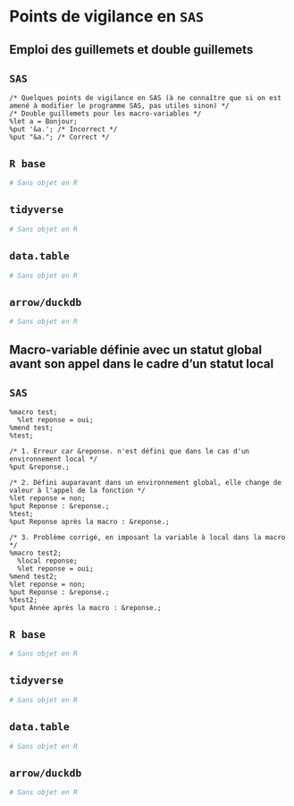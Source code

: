 # Points de vigilance en `SAS`

## Emploi des guillemets et double guillemets 
::: {.panel-tabset group="language"}

## `SAS` {.unnumbered .unlisted}
``` sas
/* Quelques points de vigilance en SAS (à ne connaître que si on est amené à modifier le programme SAS, pas utiles sinon) */
/* Double guillemets pour les macro-variables */
%let a = Bonjour;
%put '&a.'; /* Incorrect */
%put "&a."; /* Correct */
```

## `R base` {.unnumbered .unlisted}
```r
# Sans objet en R
```

## `tidyverse` {.unnumbered .unlisted}
```r
# Sans objet en R
```

## `data.table` {.unnumbered .unlisted}
```r
# Sans objet en R
```

## `arrow/duckdb` {.unnumbered .unlisted}
```r
# Sans objet en R
```

:::

## Macro-variable définie avec un statut global avant son appel dans le cadre d'un statut local 
::: {.panel-tabset group="language"}

## `SAS` {.unnumbered .unlisted}
``` sas
%macro test;
  %let reponse = oui;
%mend test;
%test;

/* 1. Erreur car &reponse. n'est défini que dans le cas d'un environnement local */ 
%put &reponse.;

/* 2. Défini auparavant dans un environnement global, elle change de valeur à l'appel de la fonction */
%let reponse = non;
%put Reponse : &reponse.;
%test;
%put Reponse après la macro : &reponse.;

/* 3. Problème corrigé, en imposant la variable à local dans la macro */
%macro test2;
  %local reponse;
  %let reponse = oui;
%mend test2;
%let reponse = non;
%put Reponse : &reponse.;
%test2;
%put Année après la macro : &reponse.;
```

## `R base` {.unnumbered .unlisted}
```r
# Sans objet en R
```

## `tidyverse` {.unnumbered .unlisted}
```r
# Sans objet en R
```

## `data.table` {.unnumbered .unlisted}
```r
# Sans objet en R
```

## `arrow/duckdb` {.unnumbered .unlisted}
```r
# Sans objet en R
```

:::